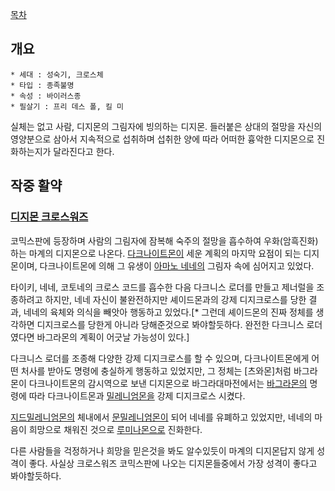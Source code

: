 [[목차]]

== 개요 ==
 * 세대 : 성숙기, 크로스체
 * 타입 : 종족불명
 * 속성 : 바이러스종
 * 필살기 : 프리 데스 폴, 킬 미

실체는 없고 사람, 디지몬의 그림자에 빙의하는 디지몬. 들러붙은 상대의 절망을 자신의 영양분으로 삼아서 지속적으로 섭취하며 섭취한 양에 따라 어떠한 흉악한 디지몬으로 진화하는지가 달라진다고 한다.
== 작중 활약 ==
=== [[디지몬 크로스워즈]] ===
코믹스판에 등장하며 사람의 그림자에 잠복해 숙주의 절망을 흡수하여 우화(암흑진화)하는 마계의 디지몬으로 나온다. [[다크나이트몬]]이 세운 계획의 마지막 요점이 되는 디지몬이며, 다크나이트몬에 의해 그 유생이 [[아마노 네네]]의 그림자 속에 심어지고 있었다.

타이키, 네네, 코토네의 크로스 코드를 흡수한 다음 다크니스 로더를 만들고 제너럴을 조종하려고 하지만, 네네 자신이 불완전하지만 셰이드몬과의 강제 디지크로스를 당한 결과, 네네의 육체와 의식을 빼앗아 행동하고 있었다.[* 그런데 셰이드몬의 진짜 정체를 생각하면 디지크로스를 당한게 아니라 당해준것으로 봐야할듯하다. 완전한 다크니스 로더였다면 바그라몬의 계획이 어긋날 가능성이 있다.] 

다크니스 로더를 조종해 다양한 강제 디지크로스를 할 수 있으며, 다크나이트몬에게 어떤 처사를 받아도 명령에 충실하게 행동하고 있었지만, 그 정체는 [츠와몬]처럼 바그라몬이 다크나이트몬의 감시역으로 보낸 디지몬으로 바그라대마전에서는 [[바그라몬]]의 명령에 따라 다크나이트몬과 [[밀레니엄몬]]을 강제 디지크로스 시켰다. 

[[지드밀레니엄몬]]의 체내에서 [[문밀레니엄몬]]이 되어 네네를 유폐하고 있었지만, 네네의 마음이 희망으로 채워진 것으로 [[루미나몬]]으로 진화한다. 

다른 사람들을 걱정하거나 희망을 믿은것을 봐도 알수있듯이 마계의 디지몬답지 않게 성격이 좋다. 사실상 크로스워즈 코믹스판에 나오는 디지몬들중에서 가장 성격이 좋다고 봐야할듯하다.
